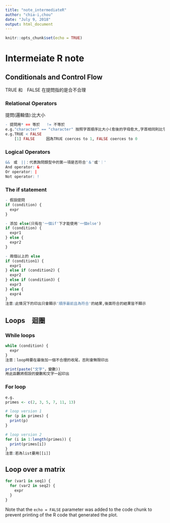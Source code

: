 ```yaml
---
title: "note_intermediateR"
author: "chia-i,chou"
date: "July 9, 2018"
output: html_document
---
```


```r
knitr::opts_chunk$set(echo = TRUE)
```
# Intermeiate R note


## Conditionals and Control Flow
TRUE 和　FALSE 在提問指的是合不合理

### Relational Operators
提問(邏輯值):比大小
```r
- 提問用* == 等於   != 不等於
e.g."character" == "character" 按照字首順序比大小(愈後的字母愈大,字首相同則比字母數量)
e.g.TRUE < FALSE 
    [1] FALSE     因為TRUE coerces to 1, FALSE coerces to 0
```

### Logical Operators
```r
&&　或　||：代表詢問類型中的第一項是否符合'＆'或'｜'
And operator: &
Or operator: |
Not operator: !
```

### The if statement
```r
- 假設提問
if (condition) {
  expr
}

- 添加 else(只有在'一個if'下才能使用'一個else')
if (condition) {
  expr1
} else {
  expr2
}

- 兩個以上的 else
if (condition1) {
  expr1
} else if (condition2) {
  expr2
} else if (condition3) {
  expr3
} else {
  expr4
}
注意:此情況下的印出只會顯示'順序最前且為符合'的結果,後面符合的結果皆不顯示
```

## Loops　迴圈


### While loops
```r
while (condition) {
  expr
}
注意：loop時要在最後加一個不合理的收尾，否則會無限印出

print(paste("文字"，變數))
用此函數將假設的變數和文字一起印出
```

### For loop
```r
e.g.
primes <- c(2, 3, 5, 7, 11, 13)

# loop version 1
for (p in primes) {
  print(p)
}

# loop version 2
for (i in 1:length(primes)) {
  print(primes[i])
}
注意:若為list要用[[i]]
```

## Loop over a matrix
```r
for (var1 in seq1) {
  for (var2 in seq2) {
    expr
  }
}

```
Note that the `echo = FALSE` parameter was added to the code chunk to prevent printing of the R code that generated the plot.
